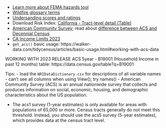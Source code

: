 
- [Learn more about FEMA hazards tool](https://hazards.fema.gov/nri/learn-more)
- [Wildfire glossary terms](https://hazards.fema.gov/nri/wildfire)
- [Undersanding scores and ratings](https://hazards.fema.gov/nri/understanding-scores-ratings)
- Download Risk Index: [California - Tract-level detail (Table)](https://hazards.fema.gov/nri/data-resources#csvDownload) 
- [American Community Survey](https://www.census.gov/programs-surveys/acs); read about [difference between ACS and Decennial Census](https://www.census.gov/content/dam/Census/library/publications/2020/acs/acs_general_handbook_2020_ch09.pdf)
- [CA Income Limits 2023](https://www.hcd.ca.gov/sites/default/files/docs/grants-and-funding/income-limits-2023.pdf)
- `get_acs()` basic usage: https://walker-data.com/tidycensus/articles/basic-usage.html#working-with-acs-data

WORKING WITH 2023 RELEASE
ACS 5year
- B19001 (Household Income in past 12 months) table: https://data.census.gov/table?q=B19001

Tips:
- load the `NRIDataDictionary.csv` for descriptions of all variable names
- can't see all columns when using View(); try names()
- American Community Survey (ACS) is an annual nationwide survey that collects and produces information on social, economic, housing, and demographic characteristics about the US population.

- The acs1 survey (1-year estimates) is only available for areas with populations of 65,000 or more. Census tracts generally do not meet this threshold. Instead, you should use the acs5 survey (5-year estimates), which provides data at the census tract level.
